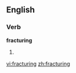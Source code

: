 ==English==

===Verb===
'''fracturing'''

# {{third-person singular of|[[fracture]]}}

[[vi:fracturing]]
[[zh:fracturing]]